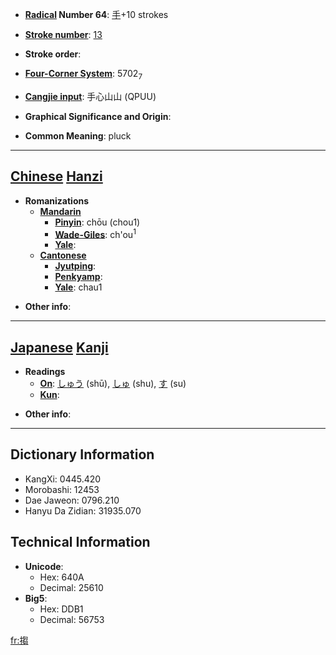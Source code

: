 * '''[[Wiktionary:Chinese radical index| Radical]] Number 64''': [[Wiktionary:Chinese radical index 手|手]]+10 strokes

* '''[[Wiktionary:Chinese total strokes index|Stroke number]]''': [[Wiktionary:Chinese total strokes index 13|13]]

* '''Stroke order''': 

* '''[[Wiktionary:Chinese four corner index|Four-Corner System]]''': 5702<sub>7</sub>

* '''[[Wiktionary:Chinese Cangjie index|Cangjie input]]''': 手心山山 (QPUU)

* '''Graphical Significance and Origin''': 

* '''Common Meaning''': pluck

----

== [[Chinese]] [[Hanzi]] ==

* '''Romanizations'''
** '''[[Mandarin]]'''
*** '''[[Pinyin]]''': chōu (chou1)
*** '''[[Wade-Giles]]''': ch'ou<sup>1</sup>
*** '''[[Yale]]''': 
** '''[[Cantonese]]'''
*** '''[[Jyutping]]''':
*** '''[[Penkyamp]]''': 
*** '''[[Yale]]''': chau1

* '''Other info''': 

----

== [[Japanese]] [[Kanji]] ==

* '''Readings'''
** '''[[On]]''': [[しゅう]] (shū), [[しゅ]] (shu), [[す]] (su)
** '''[[Kun]]''': 

* '''Other info''':  

----

== Dictionary Information ==

* KangXi: 0445.420
* Morobashi: 12453
* Dae Jaweon: 0796.210
* Hanyu Da Zidian: 31935.070

== Technical Information ==

* '''Unicode''':
** Hex: 640A
** Decimal: 25610
* '''Big5''':
** Hex: DDB1
** Decimal: 56753

[[fr:搊]]